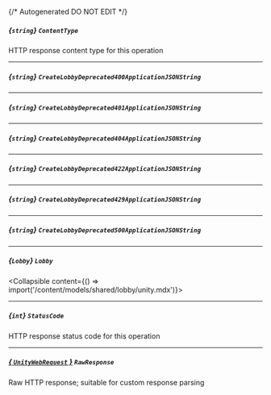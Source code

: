 {/* Autogenerated DO NOT EDIT  */}

##### *{`string`}* `ContentType`
HTTP response content type for this operation

---
##### *{`string`}* `CreateLobbyDeprecated400ApplicationJSONString`

---
##### *{`string`}* `CreateLobbyDeprecated401ApplicationJSONString`

---
##### *{`string`}* `CreateLobbyDeprecated404ApplicationJSONString`

---
##### *{`string`}* `CreateLobbyDeprecated422ApplicationJSONString`

---
##### *{`string`}* `CreateLobbyDeprecated429ApplicationJSONString`

---
##### *{`string`}* `CreateLobbyDeprecated500ApplicationJSONString`

---
##### *{`Lobby`}* `Lobby`
<Collapsible content={() => import('/content/models/shared/lobby/unity.mdx')}>
</Collapsible>

---
##### *{`int`}* `StatusCode`
HTTP response status code for this operation

---
##### [*{ `UnityWebRequest` }*](https://docs.unity3d.com/2021.3/Documentation/ScriptReference/Networking.UnityWebRequest.html) `RawResponse`
Raw HTTP response; suitable for custom response parsing

